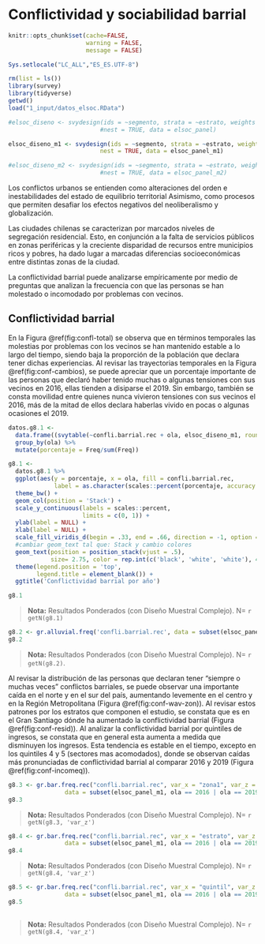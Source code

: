 # Conflictividad y sociabilidad barrial
```r
knitr::opts_chunk$set(cache=FALSE, 
                      warning = FALSE, 
                      message = FALSE) 

Sys.setlocale("LC_ALL","ES_ES.UTF-8")

rm(list = ls())
library(survey)
library(tidyverse)
getwd()
load("1_input/datos_elsoc.RData")

#elsoc_diseno <- svydesign(ids = ~segmento, strata = ~estrato, weights = ~ponderador02, 
                          #nest = TRUE, data = elsoc_panel)

elsoc_diseno_m1 <- svydesign(ids = ~segmento, strata = ~estrato, weights = ~ponderador02, 
                          nest = TRUE, data = elsoc_panel_m1)

#elsoc_diseno_m2 <- svydesign(ids = ~segmento, strata = ~estrato, weights = ~ponderador02, 
                          #nest = TRUE, data = elsoc_panel_m2)
```

Los conflictos urbanos se entienden como alteraciones del orden e inestabilidades del estado de equilibrio territorial Asimismo, como procesos que permiten desafiar los efectos negativos del neoliberalismo y globalización.

Las ciudades chilenas se caracterizan por marcados niveles de segregación residencial. Esto, en conjunción a la falta de servicios públicos en zonas periféricas y la creciente disparidad de recursos entre municipios ricos y pobres, ha dado lugar a marcadas diferencias socioeconómicas entre distintas zonas de la ciudad.

La conflictividad barrial puede analizarse empíricamente por medio de preguntas que analizan la frecuencia con que las personas se han molestado o incomodado por problemas con vecinos. 

## Conflictividad barrial

En la Figura \@ref(fig:confl-total) se observa que en términos temporales las molestias por problemas con los vecinos se han mantenido estable a lo largo del tiempo, siendo baja la proporción de la población que declara tener dichas experiencias. Al revisar las trayectorias temporales en la Figura \@ref(fig:conf-cambios), se puede apreciar que un porcentaje importante de las personas que declaró haber tenido muchas o algunas tensiones con sus vecinos en 2016, ellas tienden a disiparse el 2019. Sin embargo, también se consta movilidad entre quienes nunca vivieron tensiones con sus vecinos el 2016, más de la mitad de ellos declara haberlas vivido en pocas o algunas ocasiones el 2019.


<!-- ### 8.1 ¿Con qué frecuencia usted/alguien de su hogar se ha molestado o incomodado por problemas con sus vecinos? según ola de estudio -->
```r

datos.g8.1 <- 
  data.frame((svytable(~confli.barrial.rec + ola, elsoc_diseno_m1, round = F))) %>%
  group_by(ola) %>% 
  mutate(porcentaje = Freq/sum(Freq))

g8.1 <- 
  datos.g8.1 %>% 
  ggplot(aes(y = porcentaje, x = ola, fill = confli.barrial.rec, 
             label = as.character(scales::percent(porcentaje, accuracy = .1)))) + 
  theme_bw() + 
  geom_col(position = 'Stack') +
  scale_y_continuous(labels = scales::percent,
                     limits = c(0, 1)) +
  ylab(label = NULL) +
  xlab(label = NULL) +
  scale_fill_viridis_d(begin = .33, end = .66, direction = -1, option = 'viridis') +
  #cambiar geom_text tal que: Stack y cambio colores
  geom_text(position = position_stack(vjust = .5),
            size= 2.75, color = rep.int(c('black', 'white', 'white'), 4)) + 
  theme(legend.position = 'top',
        legend.title = element_blank()) +
  ggtitle('Conflictividad barrial por año')

g8.1 
```


> **Nota:** Resultados Ponderados (con Diseño Muestral Complejo). N= `r getN(g8.1)` 

<!-- ### 8.2 Cambios en frecuencia de conflictos barriables -->

```r
g8.2 <- gr.alluvial.freq('confli.barrial.rec', data = subset(elsoc_panel_m1, ola == 2016 | ola == 2019), colores = c(0,.85,1))
g8.2 
```

> **Nota:** Resultados Ponderados (con Diseño Muestral Complejo). N= `r getN(g8.2)`. 

Al revisar la distribución de las personas que declaran tener “siempre o muchas veces” conflictos barriales, se puede observar una importante caída en el norte y en el sur del país, aumentando levemente en el centro y en la Región Metropolitana (Figura \@ref(fig:conf-wav-zon)). Al revisar estos patrones por los estratos que componen el estudio, se constata que es en el Gran Santiago dónde ha aumentado la conflictividad barrial (Figura \@ref(fig:conf-resid)). Al analizar la conflictividad barrial por quintiles de ingresos, se constata que en general esta aumenta a medida que disminuyen los ingresos. Esta tendencia es estable en el tiempo, excepto en los quintiles 4 y 5 (sectores mas acomodados), donde se observan caídas más pronunciadas de conflictividad barrial al comparar 2016 y 2019 (Figura \@ref(fig:conf-incomeq)).


<!-- ### 8.3 Porcentaje con alta frecuencia de conflictos barriales, según ola del estudio y zona geográfica. Porcentaje con conflictos barriables "Siempre" o "Muchas veces".  -->
```r
g8.3 <- gr.bar.freq.rec("confli.barrial.rec", var_x = "zona1", var_z = 'ola', REC = 'Muchas veces o siempre',
                data = subset(elsoc_panel_m1, ola == 2016 | ola == 2019), limits_y = c(0, .4)) 
g8.3 
```

> **Nota:** Resultados Ponderados (con Diseño Muestral Complejo). N=  `r getN(g8.3, 'var_z')`

<!-- ### 8.4 Porcentaje con alta frecuencia de conflictos barriales, según ola del estudio y zona de residencia. Porcentaje con conflictos barriables "Siempre" o "Muchas veces".  -->
```r
g8.4 <- gr.bar.freq.rec("confli.barrial.rec", var_x = "estrato", var_z = 'ola', REC = 'Muchas veces o siempre',
                data = subset(elsoc_panel_m1, ola == 2016 | ola == 2019), limits_y = c(0, .4)) 
g8.4 
```

> **Nota:** Resultados Ponderados (con Diseño Muestral Complejo). N= `r getN(g8.4, 'var_z')` 


<!-- ### 8.5 Porcentaje con alta frecuencia de conflictos barriales, según ola del estudio y quintiles de ingreso. Porcentaje con conflictos barriables "Siempre" o "Muchas veces".  -->
```r
g8.5 <- gr.bar.freq.rec("confli.barrial.rec", var_x = "quintil", var_z = 'ola', REC = 'Muchas veces o siempre',
                data = subset(elsoc_panel_m1, ola == 2016 | ola == 2019), limits_y = c(0, .4)) 
g8.5
 
```

> **Nota:** Resultados Ponderados (con Diseño Muestral Complejo). N=  `r getN(g8.4, 'var_z')` 
